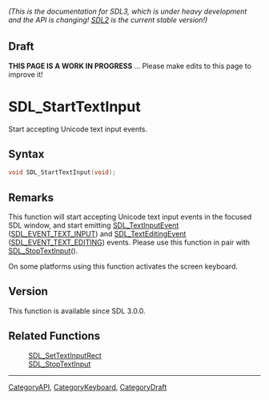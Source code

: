 ====== (This is the documentation for SDL3, which is under heavy development and the API is changing! [https://wiki.libsdl.org/ SDL2] is the current stable version!) ======

== Draft ==

'''THIS PAGE IS A WORK IN PROGRESS''' ... Please make edits to this page to improve it!
= SDL_StartTextInput =

Start accepting Unicode text input events.

== Syntax ==

<syntaxhighlight lang='c'>
void SDL_StartTextInput(void);
</syntaxhighlight>

== Remarks ==

This function will start accepting Unicode text input events in the focused
SDL window, and start emitting [[SDL_TextInputEvent]]
([[SDL_EVENT_TEXT_INPUT]]) and [[SDL_TextEditingEvent]]
([[SDL_EVENT_TEXT_EDITING]]) events. Please use this function in pair with
[[SDL_StopTextInput]]().

On some platforms using this function activates the screen keyboard.

== Version ==

This function is available since SDL 3.0.0.

== Related Functions ==

:[[SDL_SetTextInputRect]]
:[[SDL_StopTextInput]]

----
[[CategoryAPI]], [[CategoryKeyboard]], [[CategoryDraft]]



